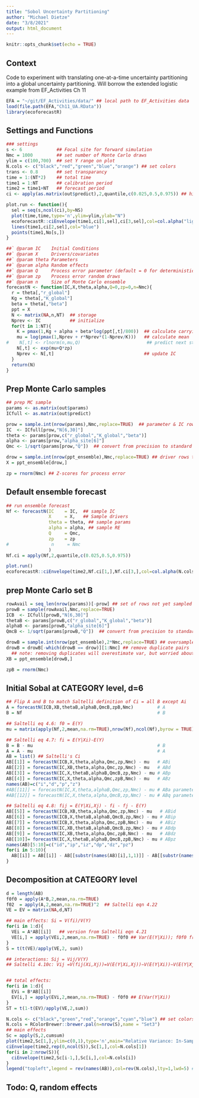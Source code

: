 ```yaml
---
title: "Sobol Uncertainty Partitioning"
author: "Michael Dietze"
date: "3/8/2021"
output: html_document
---
```


```r
knitr::opts_chunk$set(echo = TRUE)
```

## Context

Code to experiment with translating one-at-a-time uncertainty partitioning into a global uncertainty partitioning. Will borrow the extended logistic example from EF_Activities Ch 11 
```r
EFA = "~/git/EF_Activities/data/" ## local path to EF_Activities data
load(file.path(EFA,"Ch11_UA.RData"))
library(ecoforecastR)
```

## Settings and Functions
```r
### settings
s <- 6             ## Focal site for forward simulation
Nmc = 1000         ## set number of Monte Carlo draws
ylim = c(100,700)  ## set Y range on plot
N.cols <- c("black","red","green","blue","orange") ## set colors
trans <- 0.8       ## set transparancy
time = 1:(NT*2)    ## total time
time1 = 1:NT       ## calibration period
time2 = time1+NT   ## forecast period
ci <- apply(as.matrix(out$predict),2,quantile,c(0.025,0.5,0.975)) ## hindcast CI

plot.run <- function(){
  sel = seq(s,ncol(ci),by=NS)
  plot(time,time,type='n',ylim=ylim,ylab="N")
  ecoforecastR::ciEnvelope(time1,ci[1,sel],ci[3,sel],col=col.alpha("lightBlue",0.6))
  lines(time1,ci[2,sel],col="blue")
  points(time1,No[s,])
}

##` @param IC    Initial Conditions
##` @param X     Drivers/covariates
##` @param theta Parameters
##` @param alpha Random effects
##` @param Q     Process error parameter (default = 0 for deterministic runs)
##` @param zp    Process error random draws
##` @param n     Size of Monte Carlo ensemble
forecastN <- function(IC,X,theta,alpha,Q=0,zp=0,n=Nmc){
  r = theta[,"r_global"]
  Kg = theta[,"K_global"]
  beta = theta[,"beta"]
  ppt = X
  N <- matrix(NA,n,NT)  ## storage
  Nprev <- IC           ## initialize
  for(t in 1:NT){
    K = pmax(1,Kg + alpha + beta*log(ppt[,t]/800))  ## calculate carrying capacity
    mu = log(pmax(1,Nprev + r*Nprev*(1-Nprev/K)))   ## calculate mean
#    N[,t] <- rlnorm(n,mu,Q)                         ## predict next step
    N[,t] <- exp(mu+Q*zp)
    Nprev <- N[,t]                                  ## update IC
  }
  return(N)
}
```

## Prep Monte Carlo samples
```r
## prep MC sample
params <- as.matrix(out$params)
ICfull <- as.matrix(out$predict)

prow = sample.int(nrow(params),Nmc,replace=TRUE)  ## parameter & IC rows to sample
IC  <- ICfull[prow,"N[6,30]"]
theta <- params[prow,c("r_global","K_global","beta")]
alpha <- params[prow,"alpha_site[6]"]
Qmc <- 1/sqrt(params[prow,"Q"])  ## convert from precision to standard deviation

drow = sample.int(nrow(ppt_ensemble),Nmc,replace=TRUE) ## driver rows to sample
X = ppt_ensemble[drow,]

zp = rnorm(Nmc) ## Z-scores for process error
```


## Default ensemble forecast
```r
## run ensemble forecast
Nf <- forecastN(IC    = IC,  ## sample IC
                X     = X,   ## Sample drivers
                theta = theta, ## sample params
                alpha = alpha, ## sample RE
                Q     = Qmc,
                zp    = zp
#                n     = Nmc
                )
Nf.ci = apply(Nf,2,quantile,c(0.025,0.5,0.975))

plot.run()
ecoforecastR::ciEnvelope(time2,Nf.ci[1,],Nf.ci[3,],col=col.alpha(N.cols[4],trans))
```
## prep Monte Carlo set B
```r
rowAvail = seq_len(nrow(params))[-prow] ## set of rows not yet sampled
prowB = sample(rowAvail,Nmc,replace=TRUE)
ICB  <- ICfull[prowB,"N[6,30]"]
thetaB <- params[prowB,c("r_global","K_global","beta")]
alphaB <- params[prowB,"alpha_site[6]"]
QmcB <- 1/sqrt(params[prowB,"Q"])  ## convert from precision to standard deviation

drowB = sample.int(nrow(ppt_ensemble),2*Nmc,replace=TRUE) ## oversample
drowB = drowB[-which(drowB == drow)][1:Nmc] ## remove duplicate pairs
  ## note: removing duplicates will overestimate var, but worried about zero var terms
XB = ppt_ensemble[drowB,]

zpB = rnorm(Nmc)
```

## Initial Sobal at CATEGORY level, d=6
```r
## Flip A and B to match Saltelli definition of Ci = all B except Ai
A = forecastN(ICB,XB,thetaB,alphaB,QmcB,zpB,Nmc)         # A
B = Nf                                                   # B

## Saltelli eq 4.6: f0 = E(Y)
mu = matrix(apply(Nf,2,mean,na.rm=TRUE),nrow(Nf),ncol(Nf),byrow = TRUE)

## Saltelli eq 4.7: fi = E(Y|Xi)-E(Y)
B = B - mu                                               # B
A = A - mu                                               # A
AB = list() ## Saltelli's Ci
AB[[1]] = forecastN(ICB,X,theta,alpha,Qmc,zp,Nmc) - mu   # ABi
AB[[2]] = forecastN(IC,XB,theta,alpha,Qmc,zp,Nmc) - mu   # ABd
AB[[3]] = forecastN(IC,X,thetaB,alphaB,QmcB,zp,Nmc) - mu # ABp
AB[[4]] = forecastN(IC,X,theta,alpha,Qmc,zpB,Nmc) - mu   # ABz
names(AB)=c("i","d","p","z")
#AB[[11]] = forecastN(IC,X,theta,alphaB,Qmc,zp,Nmc) - mu # ABa parameter uncertainty: random effects
#AB[[12]] = forecastN(IC,X,theta,alpha,QmcB,zp,Nmc) - mu # ABq parameter uncertainty about process error

## Saltelli eq 4.8: fij = E(Y|Xi,Xj) - fi - fj - E(Y) 
AB[[5]] = forecastN(ICB,XB,theta,alpha,Qmc,zp,Nmc) - mu   # ABid
AB[[6]] = forecastN(ICB,X,thetaB,alphaB,QmcB,zp,Nmc) - mu # ABip
AB[[7]] = forecastN(ICB,X,theta,alpha,Qmc,zpB,Nmc) - mu   # ABiz
AB[[8]] = forecastN(IC,XB,thetaB,alphaB,QmcB,zp,Nmc) - mu # ABdp
AB[[9]] = forecastN(IC,XB,theta,alpha,Qmc,zpB,Nmc) - mu   # ABdz
AB[[10]]= forecastN(IC,X,thetaB,alphaB,QmcB,zpB,Nmc) - mu # ABpz
names(AB)[5:10]=c("id","ip","iz","dp","dz","pz")
for(i in 5:10){
  AB[[i]] = AB[[i]] - AB[[substr(names(AB)[i],1,1)]] - AB[[substr(names(AB)[i],2,2)]]
}
```

## Decomposition at CATEGORY level
```r
d = length(AB)
f0f0 = apply(A*B,2,mean,na.rm=TRUE)
f02  = apply(A,2,mean,na.rm=TRUE)^2  ## Saltelli eqn 4.22
VE = EV = matrix(NA,d,NT)

## main effects: Si = V(fi)/V(Y)
for(i in 1:d){
  VEi = A*AB[[i]]   ## version from Saltelli eqn 4.21
  VE[i,] = apply(VEi,2,mean,na.rm=TRUE) - f0f0 ## Var(E(Y|Xi)); f0f0 from Rcpp
}
S = t(t(VE)/apply(VE,2, sum))

## interactions: Sij = Vij/V(Y)
## Saltelli 4.10c: Vij =V(fij(Xi,Xj))=V(E(Y|Xi,Xj))−V(E(Y|Xi))−V(E(Y|Xj))


## total effects: 
for(i in 1:d){
  EVi = B*AB[[i]]
  EV[i,] = apply(EVi,2,mean,na.rm=TRUE) - f0f0 ## E(Var(Y|Xi))
}
ST = t(1-t(EV)/apply(VE,2,sum))
```

```r
N.cols <- c("black","green","red","orange","cyan","blue") ## set colors
N.cols = RColorBrewer::brewer.pal(n=nrow(S),name = "Set3")
## main effects
Sc = apply(S,2,cumsum)
plot(time2,Sc[1,],ylim=c(0,1),type='n',main="Relative Variance: In-Sample",ylab="Proportion of Variance",xlab="time")
ciEnvelope(time2,rep(0,ncol(S)),Sc[1,],col=N.cols[1])
for(i in 2:nrow(S)){
  ciEnvelope(time2,Sc[i-1,],Sc[i,],col=N.cols[i])
}
legend("topleft",legend = rev(names(AB)),col=rev(N.cols),lty=1,lwd=5) #legend=c("Process","Q","RE","Parameter","Driver","InitCond")

```

## Todo: Q, random effects


